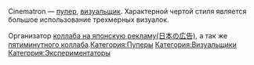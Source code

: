{{Инфобокс для пуперов
|title2=Cinematron
|другие_ники=Anton.чиque
|image3=[[Файл:Cinematron.jpg|left]]
|сферы_творчества=RYTP, 3D-моделирование
|год_начала=13 сент. 2013 г.
|image4=
|имя_фамилия=Антон
|дата_рождения=15 октября
|место_проживания=
|ссылки=
*[https://www.youtube.com/channel/UCswNAhhsm1RSeb3E3n9XgUQ Канал]
*[https://www.youtube.com/channel/UCSj7sPeBFp5pXX39JOlNmxA Альт]
*[https://vk.com/cnmtrnpubl Группа ВК]
*[https://soundcloud.com/cinematron Soundcloud]
}}Cinematron — [[Пуперы|пупер]], [[Визуальщики|визуальщик]]. Характерной чертой стиля является большое использование трехмерных визуалок.

Организатор [https://youtu.be/xp-AvETQmN4 коллаба на японскую рекламу(日本の広告)], а так же [https://youtu.be/l4ddzevXZJ8 пятиминутного коллаба].[[Категория:Пуперы]]
[[Категория:Визуальщики]]
[[Категория:Экспериментаторы]]